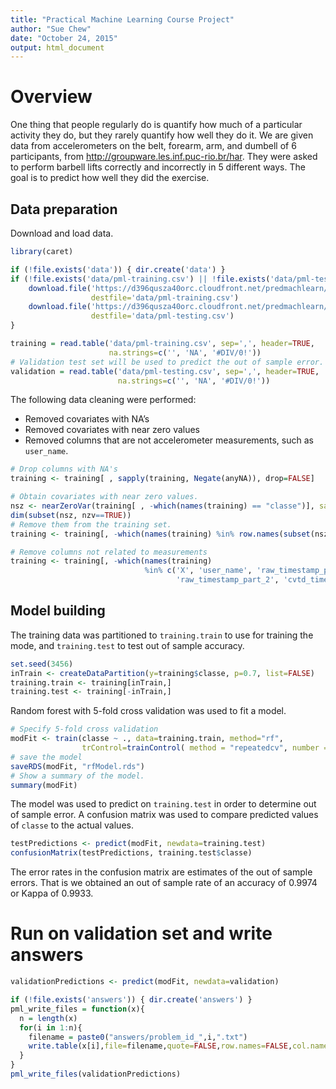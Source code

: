 ---
title: "Practical Machine Learning Course Project"
author: "Sue Chew"
date: "October 24, 2015"
output: html_document
---

# Overview

One thing that people regularly do is quantify how much of a particular activity they do, but they rarely quantify how well they do it. We are given data from accelerometers on the belt, forearm, arm, and dumbell of 6 participants, from [http://groupware.les.inf.puc-rio.br/har](http://groupware.les.inf.puc-rio.br/har). They were asked to perform barbell lifts correctly and incorrectly in 5 different ways. The goal is to predict how well they did the exercise.

## Data preparation

Download and load data.
```{r eval=FALSE}
library(caret)

if (!file.exists('data')) { dir.create('data') }
if (!file.exists('data/pml-training.csv') || !file.exists('data/pml-testing.csv')) {
    download.file('https://d396qusza40orc.cloudfront.net/predmachlearn/pml-training.csv',
                  destfile='data/pml-training.csv')
    download.file('https://d396qusza40orc.cloudfront.net/predmachlearn/pml-testing.csv', 
                  destfile='data/pml-testing.csv')
}

training = read.table('data/pml-training.csv', sep=',', header=TRUE,
                      na.strings=c('', 'NA', '#DIV/0!'))
# Validation test set will be used to predict the out of sample error.
validation = read.table('data/pml-testing.csv', sep=',', header=TRUE,
                        na.strings=c('', 'NA', '#DIV/0!'))
```

The following data cleaning were performed:

* Removed covariates with NA's
* Removed covariates with near zero values
* Removed columns that are not accelerometer measurements, such as `user_name`.

```{r eval=FALSE}
# Drop columns with NA's
training <- training[ , sapply(training, Negate(anyNA)), drop=FALSE]

# Obtain covariates with near zero values.
nsz <- nearZeroVar(training[ , -which(names(training) == "classe")], saveMetrics=TRUE)
dim(subset(nsz, nzv==TRUE))
# Remove them from the training set.
training <- training[, -which(names(training) %in% row.names(subset(nsz, nzv==TRUE)))]

# Remove columns not related to measurements
training <- training[, -which(names(training)
                              %in% c('X', 'user_name', 'raw_timestamp_part_1', 
                                     'raw_timestamp_part_2', 'cvtd_timestamp', 'num_window'))]
```


## Model building

The training data was partitioned to `training.train` to use for training the mode, and `training.test` to test out of sample accuracy.

```{r eval=FALSE}
set.seed(3456)
inTrain <- createDataPartition(y=training$classe, p=0.7, list=FALSE)
training.train <- training[inTrain,]
training.test <- training[-inTrain,]
```

Random forest with 5-fold cross validation was used to fit a model.

```{r eval=FALSE}
# Specify 5-fold cross validation
modFit <- train(classe ~ ., data=training.train, method="rf",
                trControl=trainControl( method = "repeatedcv", number = 5))
# save the model
saveRDS(modFit, "rfModel.rds")
# Show a summary of the model.
summary(modFit)
```

The model was used to predict on `training.test` in order to determine out of sample error. A confusion matrix was used to compare predicted values of `classe` to the actual values.

```{r eval=FALSE}
testPredictions <- predict(modFit, newdata=training.test)
confusionMatrix(testPredictions, training.test$classe)
```
The error rates in the confusion matrix are estimates of the out of sample errors. That is we obtained an out of sample rate of an accuracy of 0.9974 or Kappa of 0.9933.

# Run on validation set and write answers
```{r eval=FALSE}
validationPredictions <- predict(modFit, newdata=validation)

if (!file.exists('answers')) { dir.create('answers') }
pml_write_files = function(x){
  n = length(x)
  for(i in 1:n){
    filename = paste0("answers/problem_id_",i,".txt")
    write.table(x[i],file=filename,quote=FALSE,row.names=FALSE,col.names=FALSE)
  }
}
pml_write_files(validationPredictions)

```

